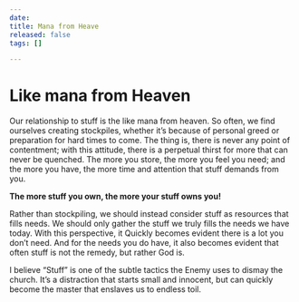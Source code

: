 ```yaml
---
date: 
title: Mana from Heave
released: false
tags: []

---
```

# Like mana from  Heaven

Our relationship to stuff is the like mana from heaven. So often, we find ourselves creating stockpiles, whether it’s because of personal greed or preparation for hard times to come. The thing is, there is never any point of contentment; with this attitude, there is a perpetual thirst for more that can never be quenched. The more you store, the more you feel you need; and the more you have, the more time and attention that stuff demands from you.   
  
**The more stuff you own, the more your stuff owns you!**

Rather than stockpiling, we should instead consider stuff as resources that fills needs. We should only gather the stuff we truly fills the needs we have today. With this perspective, it Quickly becomes evident there is a lot you don’t need. And for the needs you do have, it also becomes evident that often stuff is not the remedy, but rather God is. 

I believe “Stuff” is one of the subtle tactics the Enemy uses to dismay the church. It’s a distraction that starts small and innocent, but can quickly become the master that enslaves us to endless toil. 